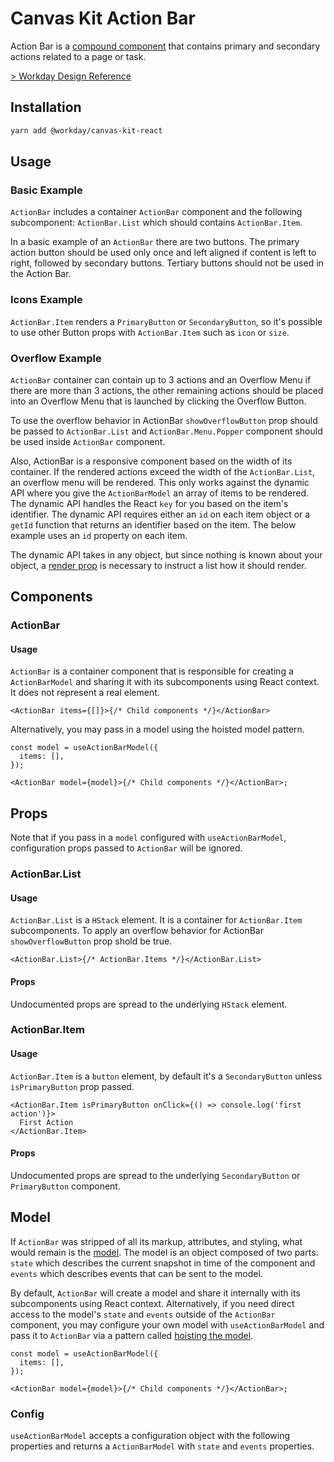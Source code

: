 


<Meta title="Components/Buttons/Action Bar/React" component={ActionBar} />

# Canvas Kit Action Bar

Action Bar is a [compound component](/getting-started/for-developers/resources/compound-components/)
that contains primary and secondary actions related to a page or task.

[> Workday Design Reference](https://design.workday.com/components/buttons/action-bar)

## Installation

```sh
yarn add @workday/canvas-kit-react
```

## Usage

### Basic Example

`ActionBar` includes a container `ActionBar` component and the following subcomponent:
`ActionBar.List` which should contains `ActionBar.Item`.

In a basic example of an `ActionBar` there are two buttons. The primary action button should be used
only once and left aligned if content is left to right, followed by secondary buttons. Tertiary buttons should not be used in the
Action Bar.

<ExampleCodeBlock code={Basic} />

### Icons Example

`ActionBar.Item` renders a `PrimaryButton` or `SecondaryButton`, so it's possible to use other Button props with `ActionBar.Item` such
as `icon` or `size`.

<ExampleCodeBlock code={Icons} />

### Overflow Example

`ActionBar` container can contain up to 3 actions and an Overflow Menu if there are more than 3
actions, the other remaining actions should be placed into an Overflow Menu that is
launched by clicking the Overflow Button.

To use the overflow behavior in ActionBar `showOverflowButton` prop should be passed to
`ActionBar.List` and `ActionBar.Menu.Popper` component should be used inside `ActionBar`
component.

Also, ActionBar is a responsive component based on the width of its container. If the rendered
actions exceed the width of the `ActionBar.List`, an overflow menu will be rendered. This only works
against the dynamic API where you give the `ActionBarModel` an array of items to be rendered. The
dynamic API handles the React `key` for you based on the item's identifier. The dynamic API requires
either an `id` on each item object or a `getId` function that returns an identifier based on the
item. The below example uses an `id` property on each item.

The dynamic API takes in any object, but since nothing is known about your object, a
[render prop](https://reactjs.org/docs/render-props.html) is necessary to instruct a list how it
should render.

<ExampleCodeBlock code={OverflowActionBar} />

## Components

### ActionBar

#### Usage

`ActionBar` is a container component that is responsible for creating a `ActionBarModel` and sharing
it with its subcomponents using React context. It does not represent a real element.

```tsx
<ActionBar items={[]}>{/* Child components */}</ActionBar>
```

Alternatively, you may pass in a model using the hoisted model pattern.

```tsx
const model = useActionBarModel({
  items: [],
});

<ActionBar model={model}>{/* Child components */}</ActionBar>;
```

## Props

Note that if you pass in a `model` configured with `useActionBarModel`, configuration props passed
to `ActionBar` will be ignored.

<ArgsTable of={ActionBar} />

### ActionBar.List

#### Usage

`ActionBar.List` is a `HStack` element. It is a container for `ActionBar.Item` subcomponents. To
apply an overflow behavior for ActionBar `showOverflowButton` prop shold be true.

```tsx
<ActionBar.List>{/* ActionBar.Items */}</ActionBar.List>
```

#### Props

Undocumented props are spread to the underlying `HStack` element.

<ArgsTable of={ActionBar.List} />

### ActionBar.Item

#### Usage

`ActionBar.Item` is a `button` element, by default it's a `SecondaryButton` unless `isPrimaryButton`
prop passed.

```tsx
<ActionBar.Item isPrimaryButton onClick={() => console.log('first action')}>
  First Action
</ActionBar.Item>
```

#### Props

Undocumented props are spread to the underlying `SecondaryButton` or `PrimaryButton` component.

<ArgsTable of={ActionBar.Item} />

## Model

If `ActionBar` was stripped of all its markup, attributes, and styling, what would remain is the
[model](/getting-started/for-developers/resources/compound-components/#models). The model is an
object composed of two parts: `state` which describes the current snapshot in time of the component
and `events` which describes events that can be sent to the model.

By default, `ActionBar` will create a model and share it internally with its subcomponents using
React context. Alternatively, if you need direct access to the model's `state` and `events` outside
of the `ActionBar` component, you may configure your own model with `useActionBarModel` and pass it
to `ActionBar` via a pattern called
[hoisting the model](/getting-started/for-developers/resources/compound-components/#configuring-a-model).

```tsx
const model = useActionBarModel({
  items: [],
});

<ActionBar model={model}>{/* Child components */}</ActionBar>;
```

### Config

`useActionBarModel` accepts a configuration object with the following properties and returns a
`ActionBarModel` with `state` and `events` properties.
